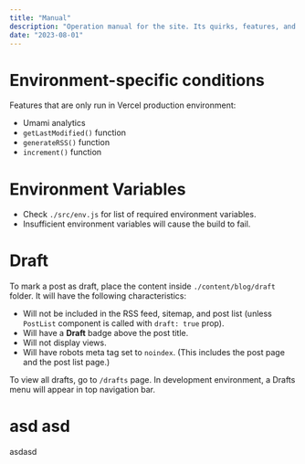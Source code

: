 ```yaml
---
title: "Manual"
description: "Operation manual for the site. Its quirks, features, and limitations."
date: "2023-08-01"
---
```


# Environment-specific conditions

Features that are only run in Vercel production environment:

- Umami analytics
- `getLastModified()` function
- `generateRSS()` function
- `increment()` function

# Environment Variables

- Check `./src/env.js` for list of required environment variables.
- Insufficient environment variables will cause the build to fail.

# Draft

To mark a post as draft, place the content inside `./content/blog/draft` folder. It will have the following characteristics:

- Will not be included in the RSS feed, sitemap, and post list (unless `PostList` component is called with `draft: true` prop).
- Will have a **Draft** badge above the post title.
- Will not display views.
- Will have robots meta tag set to `noindex`. (This includes the post page and the post list page.)

To view all drafts, go to `/drafts` page. In development environment, a Drafts menu will appear in top navigation bar.

# asd asd

asdasd
